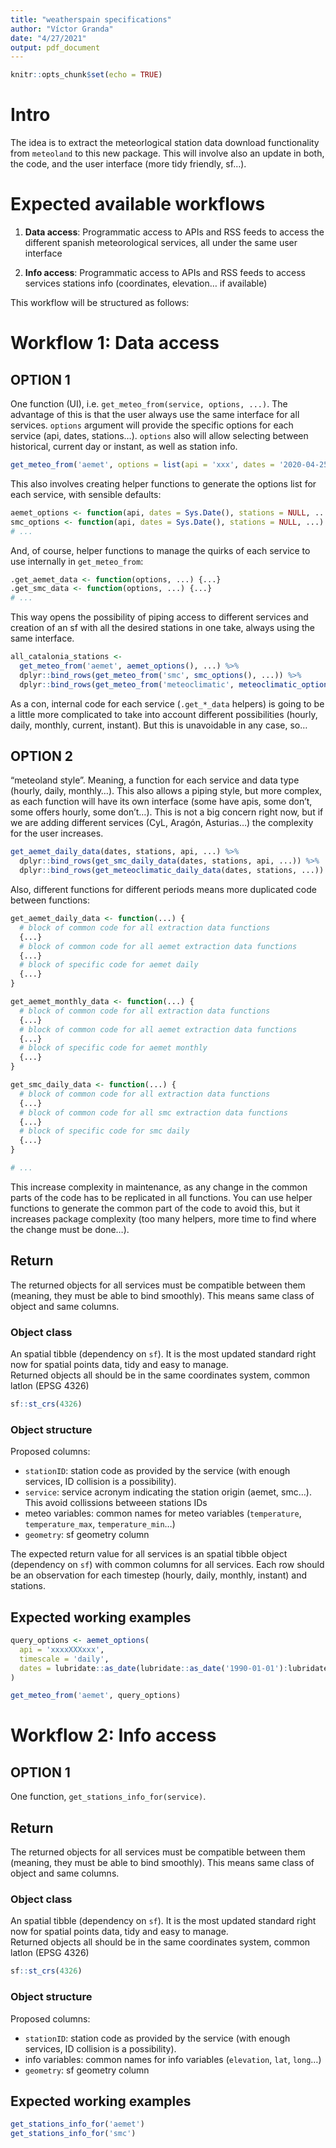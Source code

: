 ```yaml
---
title: "weatherspain specifications"
author: "Víctor Granda"
date: "4/27/2021"
output: pdf_document
---
```


```r
knitr::opts_chunk$set(echo = TRUE)
```

# Intro

The idea is to extract the meteorlogical station data download functionality from `meteoland` to this
new package. This will involve also an update in both, the code, and the user interface (more tidy friendly,
sf...).

# Expected available workflows

  1. **Data access**: Programmatic access to APIs and RSS feeds to access the different spanish meteorological
  services, all under the same user interface
  
  1. **Info access**: Programmatic access to APIs and RSS feeds to access services stations info (coordinates,
  elevation... if available)

This workflow will be structured as follows:

# Workflow 1: Data access

## OPTION 1

One function (UI), i.e. `get_meteo_from(service, options, ...)`. The advantage of this is that the user
always use the same interface for all services. `options` argument will provide the specific options for
each service (api, dates, stations...). `options` also will allow selecting between historical, current day
or instant, as well as station info.

```r
get_meteo_from('aemet', options = list(api = 'xxx', dates = '2020-04-25', stations = 'X234'), ...)
```

This also involves creating helper functions to generate the options list for each service, with sensible
defaults:

```r
aemet_options <- function(api, dates = Sys.Date(), stations = NULL, ...) {...}
smc_options <- function(api, dates = Sys.Date(), stations = NULL, ...) {...}
# ...
```

And, of course, helper functions to manage the quirks of each service to use internally in `get_meteo_from`:

```r
.get_aemet_data <- function(options, ...) {...}
.get_smc_data <- function(options, ...) {...}
# ...
```

This way opens the possibility of piping access to different services and creation of an sf with all the 
desired stations in one take, always using the same interface.

```r
all_catalonia_stations <-
  get_meteo_from('aemet', aemet_options(), ...) %>%
  dplyr::bind_rows(get_meteo_from('smc', smc_options(), ...)) %>%
  dplyr::bind_rows(get_meteo_from('meteoclimatic', meteoclimatic_options(), ...))
```

As a con, internal code for each service (`.get_*_data` helpers) is going to be a little more complicated
to take into account different possibilities (hourly, daily, monthly, current, instant). But this is
unavoidable in any case, so...

## OPTION 2

"meteoland style". Meaning, a function for each service and data type (hourly, daily, monthly...). This also
allows a piping style, but more complex, as each function will have its own interface (some have apis,
some don't, some offers hourly, some don't...). This is not a big concern right now, but if we are adding
different services (CyL, Aragón, Asturias...) the complexity for the user increases.

```r
get_aemet_daily_data(dates, stations, api, ...) %>%
  dplyr::bind_rows(get_smc_daily_data(dates, stations, api, ...)) %>%
  dplyr::bind_rows(get_meteoclimatic_daily_data(dates, stations, ...))
```

Also, different functions for different periods means more duplicated code between functions:

```r
get_aemet_daily_data <- function(...) {
  # block of common code for all extraction data functions
  {...}
  # block of common code for all aemet extraction data functions
  {...}
  # block of specific code for aemet daily
  {...}
}

get_aemet_monthly_data <- function(...) {
  # block of common code for all extraction data functions
  {...}
  # block of common code for all aemet extraction data functions
  {...}
  # block of specific code for aemet monthly
  {...}
}

get_smc_daily_data <- function(...) {
  # block of common code for all extraction data functions
  {...}
  # block of common code for all smc extraction data functions
  {...}
  # block of specific code for smc daily
  {...}
}

# ...
```

This increase complexity in maintenance, as any change in the common parts of the code has to be replicated
in all functions. You can use helper functions to generate the common part of the code to avoid this, but
it increases package complexity (too many helpers, more time to find where the change must be done...).

## Return

The returned objects for all services must be compatible between them (meaning, they must be able to bind
smoothly). This means same class of object and same columns.  

### Object class

An spatial tibble (dependency on `sf`). It is the most updated standard right now for spatial points data,
tidy and easy to manage.  
Returned objects all should be in the same coordinates system, common latlon (EPSG 4326)

```r
sf::st_crs(4326)
```

### Object structure

Proposed columns:

  - `stationID`: station code as provided by the service (with enough services, ID collision is a possibility).
  - `service`: service acronym indicating the station origin (aemet, smc...). This avoid collissions betweeen
  stations IDs
  - meteo variables: common names for meteo variables (`temperature`, `temperature_max`, `temperature_min`...)
  - `geometry`: sf geometry column



The expected return value for all services is an spatial tibble object (dependency on `sf`) with common
columns for all services. Each row should be an observation for each timestep (hourly, daily, monthly, instant)
and stations.

## Expected working examples

```r
query_options <- aemet_options(
  api = 'xxxxXXXxxx',
  timescale = 'daily',
  dates = lubridate::as_date(lubridate::as_date('1990-01-01'):lubridate::as_date('2020-12-31'))
)

get_meteo_from('aemet', query_options)
```

# Workflow 2: Info access

## OPTION 1

One function, `get_stations_info_for(service)`.

## Return

The returned objects for all services must be compatible between them (meaning, they must be able to bind
smoothly). This means same class of object and same columns.  

### Object class

An spatial tibble (dependency on `sf`). It is the most updated standard right now for spatial points data,
tidy and easy to manage.  
Returned objects all should be in the same coordinates system, common latlon (EPSG 4326)

```r
sf::st_crs(4326)
```

### Object structure

Proposed columns:

  - `stationID`: station code as provided by the service (with enough services, ID collision is a possibility).
  - info variables: common names for info variables (`elevation`, `lat`, `long`...)
  - `geometry`: sf geometry column


## Expected working examples

```r
get_stations_info_for('aemet')
get_stations_info_for('smc')
```

